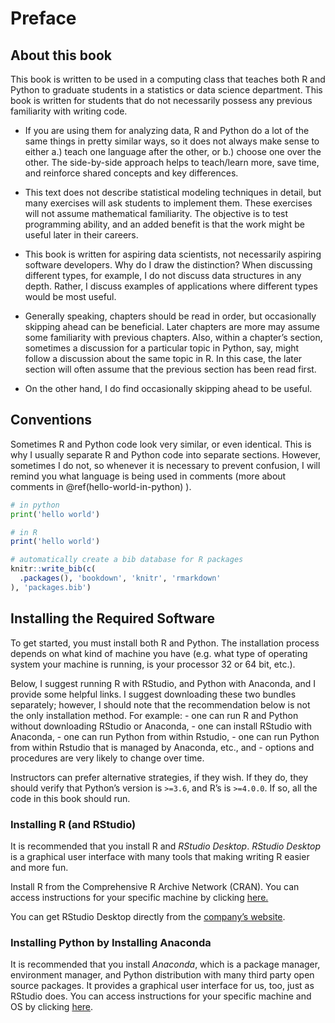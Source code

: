 # Preface {-}

## About this book {-}

This book is written to be used in a computing class that teaches both R and Python to graduate students in a statistics or data science department. This book is written for students that do not necessarily possess any previous familiarity with writing code. 

 * If you are using them for analyzing data, R and Python do a lot of the same things in pretty similar ways, so it does not always make sense to either a.) teach one language after the other, or b.) choose one over the other. The side-by-side approach helps to teach/learn more, save time, and reinforce shared concepts and key differences. 

 * This text does not describe statistical modeling techniques in detail, but many exercises will ask students to implement them. These exercises will not assume mathematical familiarity. The objective is to test programming ability, and an added benefit is that the work might be useful later in their careers. 

 * This book is written for aspiring data scientists, not necessarily aspiring software developers. Why do I draw the distinction? When discussing different types, for example, I do not discuss data structures in any depth. Rather, I discuss examples of applications where different types would be most useful. 

 * Generally speaking, chapters should be read in order, but occasionally skipping ahead can be beneficial. Later chapters are more may assume some familiarity with previous chapters. Also, within a chapter's section, sometimes a discussion for a particular topic in Python, say, might follow a discussion about the same topic in R. In this case, the later section will often assume that the previous section has been read first. 
 
 * On the other hand, I do find occasionally skipping ahead to be useful.  

## Conventions {-}

Sometimes R and Python code look very similar, or even identical. This is why I usually separate R and Python code into separate sections. However, sometimes I do not, so whenever it is necessary to prevent confusion, I will remind you what language is being used in comments (more about comments in \@ref(hello-world-in-python) ). 

```python
# in python
print('hello world')
```


```r
# in R
print('hello world')
```



```r
# automatically create a bib database for R packages
knitr::write_bib(c(
  .packages(), 'bookdown', 'knitr', 'rmarkdown'
), 'packages.bib')
```


## Installing the Required Software {-}

To get started, you must install both R and Python. The installation process depends on what kind of machine you have (e.g. what type of operating system your machine is running, is your processor $32$ or $64$ bit, etc.).

Below, I suggest running R with RStudio, and Python with Anaconda, and I provide some helpful links. I suggest downloading these two bundles separately; however, I should note that the recommendation below is not the only installation method. For example: 
  - one can run R and Python without downloading RStudio or Anaconda,
  - one can install RStudio with Anaconda,
  - one can run Python from within Rstudio,
  - one can run Python from within Rstudio that is managed by Anaconda, etc., and
  - options and procedures are very likely to change over time. 
  
Instructors can prefer alternative strategies, if they wish. If they do, they should verify that Python's version is `>=3.6`, and R's is `>=4.0.0`. If so, all the code in this book should run. 

### Installing R (and RStudio) {-}

It is recommended that you install R and *RStudio Desktop*. *RStudio Desktop* is a graphical user interface with many tools that making writing R easier and more fun.

Install R from the Comprehensive R Archive Network (CRAN). You can access instructions for your specific machine by clicking [here.](https://cran.r-project.org/) 

You can get RStudio Desktop directly from the [company's website](https://www.rstudio.com/products/rstudio/download/#download).

### Installing Python by Installing Anaconda {-} 

It is recommended that you install *Anaconda*, which is a package manager, environment manager, and Python distribution with many third party open source packages. It provides a graphical user interface for us, too, just as RStudio does. You can access instructions for your specific machine and OS by clicking [here](https://docs.anaconda.com/anaconda/install/#).






